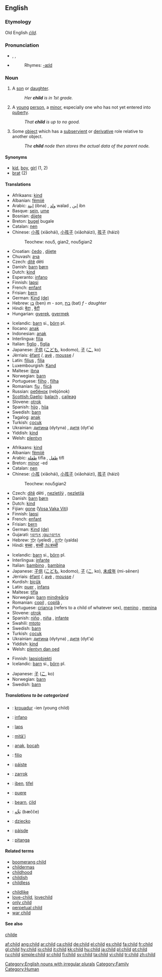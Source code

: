 ==English==

===Etymology===
Old English ''[[cild|ċild]]''.

===Pronunciation===
*{{AHD|chīld}}, {{IPA|/ʧaɪld/}}, {{SAMPA|/tSaIld/}}
*{{audio|en-us-child.ogg|Audio (US)}}
*:Rhymes: [[Rhymes:English:-aɪld|-aɪld]]

===Noun===
{{en-noun|pl='''[[children]]'''; '''[[childer]]''' (obsolete); '''[[childrens]]''' (nonstandard)}}

# A [[son]] or [[daughter]].
#:''Her '''child''' is in 1st grade.''
# A [[young]] [[person]], a [[minor]], especially one who has not yet entered into [[puberty]].
#:''That '''child''' is up to no good.''
# Some [[object]] which has a [[subservient]] or [[derivative]] role relative to another object.
#:''The '''child''' node then stores the actual data of the parent node.''

====Synonyms====
*[[kid]], [[boy]], [[girl]] (1, 2)
*[[brat]] (2)

====Translations====
{{trans-top|one’s son or daughter}}
*Afrikaans: [[kind]]
*Albanian: [[fëmijë]] {{n}}
*Arabic: [[ابنة]] (ibna) {{f}}, [[ولد]] walad {{m}}, [[ابن]] ibn {{m}}
*Basque: [[sein]], [[ume]]
*Bosnian: [[dijete]] {{n}}
*Breton: [[bugel]] {{m}} bugale {{p}}
*Catalan: [[nen]]
*Chinese: [[小孩]] (xiǎohái), [[小孩子]] (xiǎoháizi), [[孩子]] (háizi)
*:Teochew: nou5, gian2, nou5gian2
*Croatian: [[čedo]] {{n}}, [[dijete]] {{n}}
*Chuvash: [[ача]]
*Czech: [[dítě]] {{n}} děti {{p}}
*Danish: [[barn]] {{n}} [[børn]] {{p}}
*Dutch: [[kind]] {{n}}
*Esperanto: [[infano]]
*Finnish: [[lapsi]]
*French: [[enfant]] {{m}}
*Frisian: [[bern]] {{n}}
*German: [[Kind]] {{n}} [[:de:Kind|(de)]]
*Hebrew: [[בן]] (ben) ''m'' - ''son'', [[בת]] (bat) ''f'' - ''daughter '' 
*Hindi: [[बेटा]] {{m}}, [[बेटी]] {{f}}<!--ref Oxford Hindi-Eng Dict.-->
*Hungarian: [[gyerek]], [[gyermek]]
{{trans-mid}}
*Icelandic: [[barn]] si., [[börn]] pl.
*Ilocano: [[anak]]
*Indonesian: [[anak]]
*Interlingua: [[filia]] {{f}}
*Italian: [[figlio]] {{m}}, [[figlia]] {{f}}
*Japanese: [[子供]] ([[こども]], kodomo), [[子]] ([[こ]], ko)
*Jèrriais: [[êfant]] {{m}}/{{f}}, [[avé]] {{m}}, [[mousse]] {{m}}/{{f}}
*Latin: [[filius]] {{m}}, [[filia]] {{f}}
*Luxembourgish: [[Kand]] {{n}}
*Maltese: [[ibna]]
*Norwegian: [[barn]] {{n}}
*Portuguese: [[filho]] {{m}}, [[filha]] {{f}}
*Romanian: [[fiu]] {{m}}, [[fiică]] {{f}}
*Russian: [[ребёнок]] (rebjónok) {{m}}
*[[Scottish Gaelic]]: [[balach]] {{m}}, [[caileag]] {{f}}
*Slovene: [[otrok]] {{m}}
*Spanish: [[hijo]] {{m}}, [[hija]] {{f}}
*Swedish: [[barn]]
*Tagalog: [[anak]]
*Turkish: [[çocuk]]
*Ukrainian: [[дитина]] (dytyna) {{f}}, [[дитя]] (dyt'a) {{n}}
*Yiddish: [[kind]]
*Welsh: [[plentyn]] {{m}}
{{trans-bottom}}

{{trans-top|a minor}}
*Afrikaans: [[kind]]
*Albanian: [[fëmijë]] {{n}}
*Arabic: [[طفلة]] tifla {{f}}, [[طفل]] tifl {{m}}
*Breton: [[minor]] {{m}} -ed
*Catalan: [[nen]]
*Chinese: [[小孩]] (xiǎohái), [[小孩子]] (xiǎoháizi), [[孩子]] (háizi)
*:Teochew: nou5gian2
*Czech: [[dítě]] {{n}} děti {{p}}, [[nezletilý]] {{m}}, [[nezletilá]] {{f}}
*Danish: [[barn]] {{n}} [[børn]] {{p}}
*Dutch: [[kind]] {{n}}
*Fijian: [[gone]] ([[:fj:gone|Vosa Vaka Viti]])
*Finnish: [[lapsi]]
*French: [[enfant]] {{m}}
*Frisian: [[bern]] {{n}}
*German: [[Kind]] {{n}} [[:de:Kind|(de)]]
*Gujarati: [[બાળક]] [[:gu:બાળક]]
*Hebrew: [[ילד|יֶלֶד]] (yeled) {{m}}, [[ילדה|יַלְדָּה]] (yalda) {{f}}
*Hindi: [[बच्चा]] {{m}}, [[बच्ची]] {{f}} [[:hi:बच्ची]]<!--ref Oxford Hindi-Eng Dict.-->
{{trans-mid}}
*Icelandic: [[barn]] si., [[börn]] pl.
*Interlingua: [[infante]]
*Italian: [[bambino]] {{m}}, [[bambina]] {{f}}
*Japanese: [[子供]] ([[こども]], kodomo), [[子]] ([[こ]], ko), [[未成年]] (mi-sēnen)
*Jèrriais: [[êfant]] {{m}}/{{f}}, [[avé]] {{m}}, [[mousse]] {{m}}/{{f}}
*Kurdish: [[biçûk]]
*Latin: [[puer]] {{m}}, [[infans]]
*Maltese: [[tifla]]
*Norwegian: [[barn]]{{n}} [[mindreårig]] {{m}}
*Romanian: [[copil]] {{m}}, [[copilă]] {{f}},
*Portuguese: [[criança]] {{f}} (refers to a child of whatever sex), [[menino]] {{m}}, [[menina]] {{f}}
*Slovene: [[otrok]] {{m}}
*Spanish: [[niño]] {{m}}, [[niña]] {{f}}, [[infante]] {{m}}
*Swahili: [[mtoto]]
*Swedish: [[barn]]
*Turkish: [[çocuk]]
*Ukrainian: [[дитина]] (dytyna) {{f}}, [[дитя]] (dyt'a) {{n}}
*Yiddish: [[kind]]
*Welsh: [[plentyn dan oed]]
{{trans-bottom}}

{{trans-top|some object which has a subservient or derivative role relative to another object}}
*Finnish: [[lapsiobjekti]]
*Icelandic: [[barn]] si., [[börn]] pl.
{{trans-mid}}
*Japanese: [[子]] ([[こ]], ko)
*Norwegian: [[barn]] {{n}}
*Swedish: [[barn]]
{{trans-bottom}}

=====Translations to be categorized=====
{{checktrans}}
*{{ttbc|Breton}}: [[krouadur]] {{m}} -ien (young child)
*{{ttbc|Esperanto}}: [[infano]]
*{{ttbc|Estonian}}: [[laps]]
*{{ttbc|Guaraní}}: [[mitã'i]]
*{{ttbc|Indonesian}}: [[anak]], [[bocah]]
*{{ttbc|Interlingua}}: [[filio]] {{m}}
*{{ttbc|Irish}}: [[páiste]] {{m}}
*{{ttbc|Kurdish}}: [[zarrok]]
*{{ttbc|Maltese}}: [[iben]], [[tifel]]
*{{ttbc|Novial}}: [[puere]]
*{{ttbc|Old English}}: [[bearn]], [[cild|ċild]]
*{{ttbc|Persian}}: [[بَچِّه]] (bæčče)
*{{ttbc|Polish}}: [[dziecko]] {{n}}
*{{ttbc|Scottish Gaelic}}: [[pàisde]]
*{{ttbc|Tupinambá}}: [[pitanga]]

====Related terms====
{{top}}
*[[boomerang child]]
*[[childermas]]
*[[childhood]]
*[[childish]]
*[[childless]]
{{mid}}
*[[childlike]]
*[[love-child]], [[lovechild]]
*[[only child]]
*[[perpetual child]]
*[[war child]]
{{bottom}}

====See also====
[[childe]]

[[Category:English nouns with irregular plurals]]
[[Category:Family]]
[[Category:Human]]

[[af:child]]
[[ang:child]]
[[ar:child]]
[[ca:child]]
[[de:child]]
[[el:child]]
[[es:child]]
[[fa:child]]
[[fr:child]]
[[gl:child]]
[[hy:child]]
[[io:child]]
[[it:child]]
[[kk:child]]
[[hu:child]]
[[ja:child]]
[[pl:child]]
[[pt:child]]
[[ru:child]]
[[simple:child]]
[[sr:child]]
[[fi:child]]
[[sv:child]]
[[ta:child]]
[[vi:child]]
[[tr:child]]
[[zh:child]]